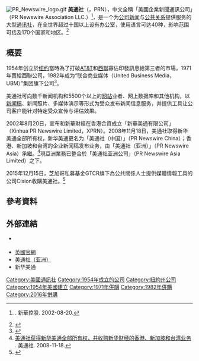 {{Distinguish|美联社}}
{{Infobox company
|company_name = 美通社
|company_name_en=PR Newswire
|company_logo = PR Newswire logo (2017).png
| logo_size = 
| logo_caption = 2016年啟用的標識
| type           = [[非上市公司|非上市公司]]
| traded_as      = <!--{{LSE|UBM}}-->
|foundation = {{start date and age|1954|3|8}}
|location = [[纽约|纽约]]
|author=
|date= 
|key_people = {{tsl|en|Herb Muschel|Herbert Muschel}}
|area_served = 全球
|industry = [[通讯社|通讯社]]
|products = 新聞
|revenue = 
|operating_income = 
|net_income = 
|num_employees = 
|homepage = [http://www.prnasia.com/ 美通社（亚洲）] {{zh}}<br />[http://www.prnewswire.com/ prnewswire.com] {{en}}
}}
[[File:PR_Newswire_logo.gif|thumb]]
'''美通社'''（{{lang-en|''PR Newswire''}}，PRN），中文全稱「美國企業新聞通訊公司」（PR Newswire Association LLC.）<ref name=xfn>{{PDF|[http://www.xfn.com/uploadedFiles/media-center/news-and-events/press-releases/2002/PR200211251_TC.pdf 美國企業新聞通訊公司和新華財經有限公司合創中國企業新聞稿發放服務]}}. 新華控股. 2002-08-20.</ref>，是一个为[[公司|公司]][[新闻|新闻]]与[[公共关系|公共关系]]提供服务的大型[[通讯社|通讯社]]，在全世界超过十国以上设有办公室，使用语言可达40种，影响范围可括及170个国家和地区。<ref>{{cite web|url=http://biz.yahoo.com/ic/59/59385.html|title=“PR Newswire Association LLC Company Profile”|accessdate=2012-03-09|publisher=[[Yahoo|Yahoo]]! Finance|quote=|language=en|archive-date=2012-05-27|archive-url=https://web.archive.org/web/20120527132908/http://biz.yahoo.com/ic/59/59385.html|dead-url=no}}</ref>

==概要==
1954年创立於[[纽约|纽约]]當時為了打破[[AT&T|AT&T]]和[[西聯匯款|西聯]]寡佔印發訊息給第三者的市場，1971年賣給西聯公司，1982年成为“联合商业媒体（United Business Media，UBM）”集团旗下公司<ref>{{cite news|author=|url=http://www.prnewswire.com/news-releases/72833762.html|title=PR Newswire Notes Passing of Founder Herbert Muschel|date=2003-11-03|publisher=PR Newswire|quote=|language=en}}{{Dead link|date=2018年8月 |bot=InternetArchiveBot |fix-attempted=yes }}</ref>。

美通社可向数千新闻机构和5500个以上的[[网站|网站]]业者、网上数据库和其他机构，以[[新闻稿|新闻稿]]、新闻照片、多媒体演示等形式为受众发布新闻信息服务，并提供工具让公司客户能针对特定受众宣传与评估效果。

2002年8月20日，宣布和新華財經在香港合資成立「新華美通有限公司」（Xinhua PR Newswire Limited，XPRN）。{{r|xfn}}2008年11月18日，美通社取得新华美通全部所有权，新华美通更名为「美通社（中国）」（PR Newswire China）；香港、新加坡和台湾的企业新闻稿发布业务，由「美通社（亚洲）」（PR Newswire Asia）承繼。<ref>[http://www.prnasia.com/story/15612-1.shtml 美通社获得新华美通全部所有权，并收购新华财经的香港、新加坡和台湾业务] {{Wayback|url=http://www.prnasia.com/story/15612-1.shtml |date=20160304082705 }}. 美通社. 2008-11-18.</ref>現亞洲業務已整合於「美通社亚洲公司」（PR Newswire Asia Limited）之下。

2015年12月15日，芝加哥私募基金GTCR旗下為公共關係人士提供媒體情報工具的公司Cision收購美通社。<ref>{{cite news |author= |url=http://www.prnasia.com/story/138857-1.shtml |title=Cision与美通社宣布合并意向 |date=2015-12-15 |publisher=美通社 |quote= |language= |accessdate=2016-06-04 |archive-date=2016-06-24 |archive-url=https://web.archive.org/web/20160624073448/http://www.prnasia.com/story/138857-1.shtml |dead-url=no }}</ref>

==參考資料==
{{reflist|1}}

== 外部連結 ==
* {{Official website|www.prnewswire.com}} {{en}}
* [http://www.prnewswire.co.uk 英國官網] {{Wayback|url=http://www.prnewswire.co.uk/ |date=20200915044453 }} {{en}}
* [http://www.prnasia.com/ 美通社（亚洲）] {{Wayback|url=http://www.prnasia.com/ |date=20120306191928 }} {{zh}} {{ja}} {{en}}
* 新华美通{{dead link|url=http://www.xprn.com/}}


[[Category:美國通訊社|Category:美國通訊社]]
[[Category:1954年成立的公司|Category:1954年成立的公司]]
[[Category:紐約州公司|Category:紐約州公司]]
[[Category:1954年美國建立|Category:1954年美國建立]]
[[Category:1971年併購|Category:1971年併購]]
[[Category:1982年併購|Category:1982年併購]]
[[Category:2016年併購|Category:2016年併購]]